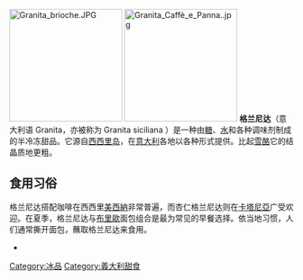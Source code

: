 {{Multiple issues|
{{Copy edit|time=2020-07-23T06:14:49+00:00}}
{{Unreferenced|time=2020-07-23T06:14:49+00:00}}
{{Rough translation|time=2020-08-05T13:17:47+00:00}}
}}
[[File:Granita_brioche.JPG|200px]]
[[File:Granita_Caffè_e_Panna..jpg|200px]]
'''格兰尼达'''（意大利语 Granita，亦被称为 Granita siciliana ）是一种由[[糖|糖]]、[[水|水]]和各种调味剂制成的半冷冻甜品。它源自[[西西里岛|西西里岛]]，在[[意大利|意大利]]各地以各种形式提供。比起[[雪酪|雪酪]]它的结晶质地更粗。

== 食用习俗 ==
格兰尼达搭配咖啡在西西里[[美西納|美西納]]非常普遍，而杏仁格兰尼达则在[[卡塔尼亞|卡塔尼亞]]广受欢迎。在夏季，格兰尼达与[[布里歐|布里歐]]面包组合是最为常见的早餐选择。依当地习惯，人们通常撕开面包，蘸取格兰尼达来食用。   


* 
[[Category:冰品|Category:冰品]]
[[Category:義大利甜食|Category:義大利甜食]]